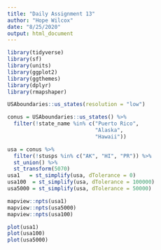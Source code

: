 ```yaml
---
title: "Daily Assignment 13"
author: "Hope Wilcox"
date: "8/25/2020"
output: html_document
---
```



```r
library(tidyverse)
library(sf)
library(units)
library(ggplot2)
library(ggthemes)
library(dplyr)
library(rmapshaper)
```

```r
USAboundaries::us_states(resolution = "low")
```


```r
conus = USAboundaries::us_states() %>%
  filter(!state_name %in% c("Puerto Rico",
                            "Alaska",
                            "Hawaii"))
```

```r
usa = conus %>% 
  filter(!stusps %in% c("AK", "HI", "PR")) %>% 
  st_union() %>% 
  st_transform(5070)
usa1   = st_simplify(usa, dTolerance = 0)
usa100  = st_simplify(usa, dTolerance = 100000)
usa5000 = st_simplify(usa, dTolerance = 50000)
```

```r
mapview::npts(usa1)
mapview::npts(usa5000)
mapview::npts(usa100)

```



```r
plot(usa1)
plot(usa100)
plot(usa5000)
```

